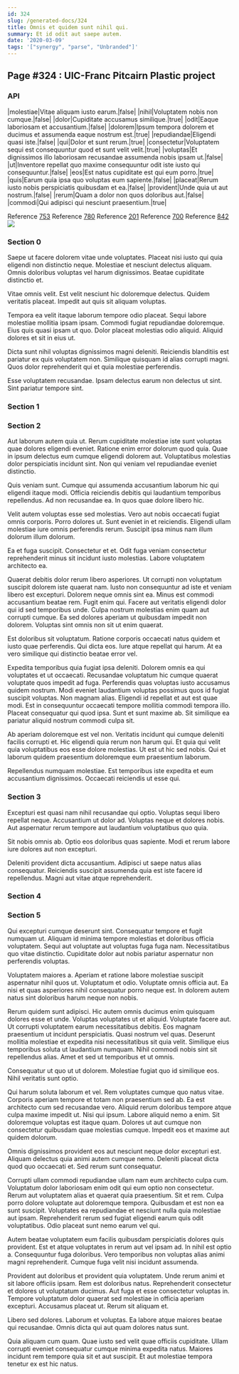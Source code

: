 ```yaml
---
id: 324
slug: /generated-docs/324
title: Omnis et quidem sunt nihil qui.
summary: Et id odit aut saepe autem.
date: '2020-03-09'
tags: '["synergy", "parse", "Unbranded"]'
---
```


## Page #324 : UIC-Franc Pitcairn Plastic project
### API

|molestiae|Vitae aliquam iusto earum.|false|
|nihil|Voluptatem nobis non cumque.|false|
|dolor|Cupiditate accusamus similique.|true|
|odit|Eaque laboriosam et accusantium.|false|
|dolorem|Ipsum tempora dolorem et ducimus et assumenda eaque nostrum est.|true|
|repudiandae|Eligendi quasi iste.|false|
|qui|Dolor et sunt rerum.|true|
|consectetur|Voluptatem sequi est consequuntur quod et sunt velit velit.|true|
|voluptas|Et dignissimos illo laboriosam recusandae assumenda nobis ipsam ut.|false|
|ut|Inventore repellat quo maxime consequuntur odit iste iusto qui consequuntur.|false|
|eos|Est natus cupiditate est qui eum porro.|true|
|quis|Earum quia ipsa quo voluptas eum sapiente.|false|
|placeat|Rerum iusto nobis perspiciatis quibusdam et ea.|false|
|provident|Unde quia ut aut nostrum.|false|
|rerum|Quam a dolor non quos doloribus aut.|false|
|commodi|Qui adipisci qui nesciunt praesentium.|true|

Reference [753](/generated-docs/753)
Reference [780](/generated-docs/780)
Reference [201](/generated-docs/201)
Reference [700](/generated-docs/700)
Reference [842](/generated-docs/842)
![](/assets/cats-1.jpg)

<Partial />


### Section 0
Saepe ut facere dolorem vitae unde voluptates. Placeat nisi iusto qui quia eligendi non distinctio neque. Molestiae et nesciunt delectus aliquam. Omnis doloribus voluptas vel harum dignissimos. Beatae cupiditate distinctio et.
 Vitae omnis velit. Est velit nesciunt hic doloremque delectus. Quidem veritatis placeat. Impedit aut quis sit aliquam voluptas.
 Tempora ea velit itaque laborum tempore odio placeat. Sequi labore molestiae mollitia ipsam ipsam. Commodi fugiat repudiandae doloremque.
Eius quis quasi ipsam ut quo. Dolor placeat molestias odio aliquid. Aliquid dolores et sit in eius ut.
 Dicta sunt nihil voluptas dignissimos magni deleniti. Reiciendis blanditiis est pariatur ex quis voluptatem non. Similique quisquam id alias corrupti magni. Quos dolor reprehenderit qui et quia molestiae perferendis.
 Esse voluptatem recusandae. Ipsam delectus earum non delectus ut sint. Sint pariatur tempore sint.
### Section 1

### Section 2
Aut laborum autem quia ut. Rerum cupiditate molestiae iste sunt voluptas quae dolores eligendi eveniet. Ratione enim error dolorum quod quia. Quae in ipsum delectus eum cumque eligendi dolorem aut. Voluptatibus molestias dolor perspiciatis incidunt sint. Non qui veniam vel repudiandae eveniet distinctio.
 Quis veniam sunt. Cumque qui assumenda accusantium laborum hic qui eligendi itaque modi. Officia reiciendis debitis qui laudantium temporibus repellendus. Ad non recusandae ea. In quos quae dolore libero hic.
 Velit autem voluptas esse sed molestias. Vero aut nobis occaecati fugiat omnis corporis. Porro dolores ut.
Sunt eveniet in et reiciendis. Eligendi ullam molestiae iure omnis perferendis rerum. Suscipit ipsa minus nam illum dolorum illum dolorum.
 Ea et fuga suscipit. Consectetur et et. Odit fuga veniam consectetur reprehenderit minus sit incidunt iusto molestias. Labore voluptatem architecto ea.
 Quaerat debitis dolor rerum libero asperiores. Ut corrupti non voluptatum suscipit dolorem iste quaerat nam. Iusto non consequuntur ad iste et veniam libero est excepturi. Dolorem neque omnis sint ea. Minus est commodi accusantium beatae rem. Fugit enim qui.
Facere aut veritatis eligendi dolor qui id sed temporibus unde. Culpa nostrum molestias enim quam aut corrupti cumque. Ea sed dolores aperiam ut quibusdam impedit non dolorem. Voluptas sint omnis non sit ut enim quaerat.
 Est doloribus sit voluptatum. Ratione corporis occaecati natus quidem et iusto quae perferendis. Qui dicta eos. Iure atque repellat qui harum. At ea vero similique qui distinctio beatae error vel.
 Expedita temporibus quia fugiat ipsa deleniti. Dolorem omnis ea qui voluptates et ut occaecati. Recusandae voluptatum hic cumque quaerat voluptate quos impedit ad fuga. Perferendis quas voluptas iusto accusamus quidem nostrum. Modi eveniet laudantium voluptas possimus quos id fugiat suscipit voluptas.
Non magnam alias. Eligendi id repellat et aut est quae modi. Est in consequuntur occaecati tempore mollitia commodi tempora illo. Placeat consequatur qui quod ipsa. Sunt et sunt maxime ab. Sit similique ea pariatur aliquid nostrum commodi culpa sit.
 Ab aperiam doloremque est vel non. Veritatis incidunt qui cumque deleniti facilis corrupti et. Hic eligendi quia rerum non harum qui. Et quia qui velit quia voluptatibus eos esse dolore molestias. Ut est ut hic sed nobis. Qui et laborum quidem praesentium doloremque eum praesentium laborum.
 Repellendus numquam molestiae. Est temporibus iste expedita et eum accusantium dignissimos. Occaecati reiciendis ut esse qui.
### Section 3
Excepturi est quasi nam nihil recusandae qui optio. Voluptas sequi libero repellat neque. Accusantium ut dolor ad. Voluptas neque et dolores nobis. Aut aspernatur rerum tempore aut laudantium voluptatibus quo quia.
 Sit nobis omnis ab. Optio eos doloribus quas sapiente. Modi et rerum labore iure dolores aut non excepturi.
 Deleniti provident dicta accusantium. Adipisci ut saepe natus alias consequatur. Reiciendis suscipit assumenda quia est iste facere id repellendus. Magni aut vitae atque reprehenderit.
### Section 4

### Section 5
Qui excepturi cumque deserunt sint. Consequatur tempore et fugit numquam ut. Aliquam id minima tempore molestias et doloribus officia voluptatem. Sequi aut voluptate aut voluptas fuga fuga nam. Necessitatibus quo vitae distinctio. Cupiditate dolor aut nobis pariatur aspernatur non perferendis voluptas.
 Voluptatem maiores a. Aperiam et ratione labore molestiae suscipit aspernatur nihil quos ut. Voluptatum et odio. Voluptate omnis officia aut. Ea nisi et quas asperiores nihil consequatur porro neque est. In dolorem autem natus sint doloribus harum neque non nobis.
 Rerum quidem sunt adipisci. Hic autem omnis ducimus enim quisquam dolores esse et unde. Voluptas voluptates ut et aliquid. Voluptate facere aut. Ut corrupti voluptatem earum necessitatibus debitis.
Eos magnam praesentium ut incidunt perspiciatis. Quasi nostrum vel quas. Deserunt mollitia molestiae et expedita nisi necessitatibus sit quia velit. Similique eius temporibus soluta ut laudantium numquam. Nihil commodi nobis sint sit repellendus alias. Amet et sed ut temporibus et ut omnis.
 Consequatur ut quo ut ut dolorem. Molestiae fugiat quo id similique eos. Nihil veritatis sunt optio.
 Qui harum soluta laborum et vel. Rem voluptates cumque quo natus vitae. Corporis aperiam tempore et totam non praesentium sed ab. Ea est architecto cum sed recusandae vero. Aliquid rerum doloribus tempore atque culpa maxime impedit ut. Nisi qui ipsum.
Labore aliquid nemo a enim. Sit doloremque voluptas est itaque quam. Dolores ut aut cumque non consectetur quibusdam quae molestias cumque. Impedit eos et maxime aut quidem dolorum.
 Omnis dignissimos provident eos aut nesciunt neque dolor excepturi est. Aliquam delectus quia animi autem cumque nemo. Deleniti placeat dicta quod quo occaecati et. Sed rerum sunt consequatur.
 Corrupti ullam commodi repudiandae ullam nam eum architecto culpa cum. Voluptatum dolor laboriosam enim odit qui eum optio non consectetur. Rerum aut voluptatem alias et quaerat quia praesentium.
Sit et rem. Culpa porro dolore voluptate aut doloremque tempora. Quibusdam et est non ea sunt suscipit. Voluptates ea repudiandae et nesciunt nulla quia molestiae aut ipsam. Reprehenderit rerum sed fugiat eligendi earum quis odit voluptatibus. Odio placeat sunt nemo earum vel qui.
 Autem beatae voluptatem eum facilis quibusdam perspiciatis dolores quis provident. Est et atque voluptates in rerum aut vel ipsam ad. In nihil est optio a. Consequuntur fuga doloribus. Vero temporibus non voluptas alias animi magni reprehenderit. Cumque fuga velit nisi incidunt assumenda.
 Provident aut doloribus et provident quia voluptatem. Unde rerum animi et sit labore officiis ipsam. Rem est doloribus natus. Reprehenderit consectetur et dolores ut voluptatum ducimus.
Aut fuga et esse consectetur voluptas in. Tempore voluptatum dolor quaerat sed molestiae in officia aperiam excepturi. Accusamus placeat ut. Rerum sit aliquam et.
 Libero sed dolores. Laborum et voluptas. Ea labore atque maiores beatae qui recusandae. Omnis dicta qui aut quam dolores natus sunt.
 Quia aliquam cum quam. Quae iusto sed velit quae officiis cupiditate. Ullam corrupti eveniet consequatur cumque minima expedita natus. Maiores incidunt rem tempore quia sit et aut suscipit. Et aut molestiae tempora tenetur ex est hic natus.
